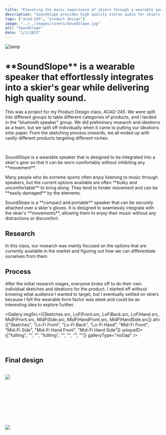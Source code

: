 ```yaml
---
title: "Elevating the music experience of skiers through a wearable speaker"
description: "SoundSlope provides high quality stereo audio for skiers without compromising their <strong>freedom of movement</strong>."
tags: ["acad-245", "product design"]
image: "../../images/covers/SoundSlope.jpg"
alt: "SoundSlope"
date: "1/1/2023"
---
```






<div class="bannerImgCover">
  <img src={CoverImage.src} alt="lamp" />
</div>
<div class="caseStudy">
<Overview
  year="2023"
  tags={["class project - acad-245", "team size - 5", "tools - blender"]}
>

<h1 slot="header">
  **SoundSlope** is a wearable speaker that effortlessly integrates into a skier's gear while delivering high quality sound.
</h1>
<div slot="overviewDescription">
  <p>
    This was a project for my Product Design class, ACAD-245. We 
    were split into different groups to takle different categories 
    of products, and I landed in the "bluetooth speaker" group. We 
    did preliminary research and ideations as a team, but we split off 
    individually when it came to putting our ideations onto paper. From 
    the sketching process onwards, we all ended up with vastly different 
    products targeting different niches.
  </p>
  <br />
  <p>
    SoundSlope is a wearable speaker that is designed to be integrated into a 
    skier's gear so that it can be worn comfortably without inhibiting any **movement**.
  </p>
</div>

</Overview>

<ProblemSolutionStatement>
  <p slot='problem'>
    Many people who do extreme sports often enjoy listening 
    to music through speakers, but the current options available 
    are often **bulky and uncomfortable** to bring along. They tend to 
    hinder movement and can be **easily damaged** by the elements.
  </p>

  <p slot="solution">
    SoundSlope is a **compact and portable** speaker that can be securely attached 
    over a skier's gloves. It is designed to seamlessly integrate with the skier's
    **movements**, allowing them to enjoy their music without any distractions or discomfort.
  </p>
</ProblemSolutionStatement>

<PageSection>
  <h2 slot="sectionTitle">Research</h2>
  <p slot="description">
    In this class, our research was mainly focused on the options that are currently 
    available in the market and figuring out how we can differentiate ourselves from them.
  </p>
</PageSection>


</div>
<Gallery
  imgSrc={[
    CompetitiveMatrix.src,
    IdeationLogic.src,
    Stickies.src
  ]}
  alt={[
    "Competitive Matrix",
    "Ideation Logic",
    "Ideation Sticky Notes"
  ]}
  uniqueID={["fullImg", "fullImg", "fullImg"]}>
</Gallery>
<div class="caseStudy">
<PageSection>
  <h2 slot="sectionTitle">Process</h2>
  <p slot="description">
    After the initial research stages, everyone broke off to do their own individual sketches 
    and ideations for the product. I started off without knowing what audience I wanted to target, 
    but I eventually settled on skiers because I felt the wearable form factor was sleek and 
    could be an interesting idea to explore further.
  </p>
</PageSection>

<Gallery
  imgSrc={[Sketches.src, LoFiFront.src, LoFiBack.src, LoFiHand.src, MidFiFront.src, MidFiSide.src, MidFiHandFront.src, MidFiHandSide.src]}
  alt={["Sketches", "Lo-Fi Front", "Lo-Fi Back", "Lo-Fi Hand", "Mid-Fi Front", "Mid-Fi Side", "Mid-Fi Hand Front", "Mid-Fi Hand Side"]}
  uniqueID={["fullImg", "", "", "fullImg", "", "", "", ""]}
  galleryType="noGap"
/>

<br />

<PageSection>
  <h2 slot="sectionTitle">Final design</h2>
  <p slot="description">
  </p>
</PageSection><br />
<img src={FinalProduct.src} class="imageFill" />
</div>

<br /><br /><br /><br /><br /><br /><br />

<img src={Display.src} class="imageFill" />

